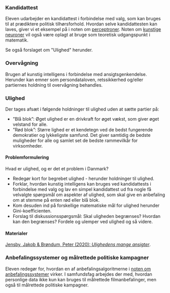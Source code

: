 ::: {.callout-note collapse="true" appearance="minimal"}
### Kandidattest

Eleven udarbejder en kandidattest i forbindelse med valg, som kan bruges til at prædiktere politisk tilhørsforhold. Hvordan selve kandidattesten kan laves, giver vi et eksempel på i noten om [perceptroner](../materialer/perceptron/perceptron.qmd). Noten om [kunstige neuroner](../materialer/kunstige_neuroner/kunstige_neuroner.qmd) vil også være oplagt at bruge som teoretisk udgangspunkt i matematik.

Se også forslaget om \"Ulighed\" herunder.

:::

::: {.callout-note collapse="true" appearance="minimal"}
### Overvågning

Brugen af kunstig intelligens i forbindelse med ansigtsgenkendelse. Herunder kan emner som persondataloven, retssikkerhed og/eller partiernes holdning til overvågning behandles. 

:::

::: {.callout-note collapse="true" appearance="minimal"}
### Ulighed

Der tages afsæt i følgende holdninger til ulighed uden at sætte partier på:

+ ”Blå blok”:  Øget ulighed er en drivkraft for øget vækst, som giver øget velstand for alle.
+ ”Rød blok”:  Større lighed er et kendetegn ved de bedst fungerende demokratier og lykkeligste samfund. Det giver samtidig de bedste muligheder for alle og samlet set de bedste rammevilkår for virksomheder.

#### Problemformulering

Hvad er ulighed, og er det et problem i Danmark?

+ Redegør kort for begrebet ulighed - herunder holdninger til ulighed.
+ Forklar, hvordan kunstig intelligens kan bruges ved kandidattests i forbindelse med valg og lav en simpel kandidattest ud fra nogle få velvalgte spørgsmål om aspekter af ulighed, som skal give en anbefaling om at stemme på enten rød eller blå blok.
+ Kom desuden ind på forskellige matematiske mål for ulighed herunder Gini-koefficienten.
+ Forslag til diskussionsspørgsmål: Skal uligheden begrænses? Hvordan kan den begrænses? Fordele og ulemper ved ulighed og så videre.

#### Materialer

[Jensby, Jakob & Brøndum, Peter (2020): *Ulighedens mange ansigter*](https://ulighedensmangeansigter.ibog.forlagetcolumbus.dk/).

:::

::: {.callout-note collapse="true" appearance="minimal"}
### Anbefalingssystemer og målrettede politiske kampagner

Eleven redegør for, hvordan en af anbefalingsalgoritmerne i [noten om anbefalingssystemer](/materialer/anbefalinger/anbefalinger.qmd) virker. I samfundsfag arbejdes der med, hvordan personlige data ikke kun kan bruges til målrettede filmanbefalinger, men også til målrettede politiske kampagner.
:::

